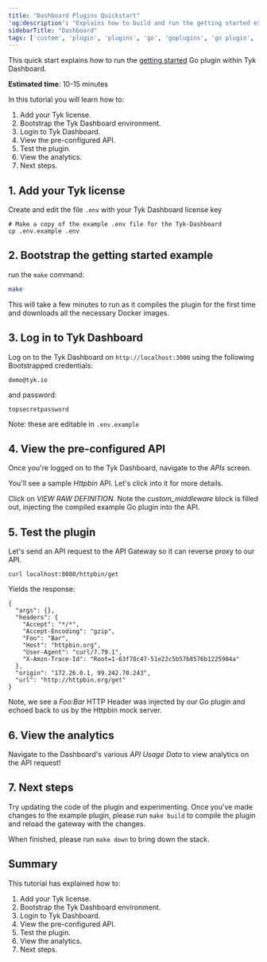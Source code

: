 ```yaml
---
title: "Dashboard Plugins Quickstart"
'og:description': "Explains how to build and run the getting started example within Tyk Dashboard"
sidebarTitle: "Dashboard"
tags: ['custom', 'plugin', 'plugins', 'go', 'goplugins', 'go plugin', 'tyk go plugin', 'golang plugin']
---
```


This quick start explains how to run the [getting started](https://github.com/TykTechnologies/custom-go-plugin) Go plugin within Tyk Dashboard.

**Estimated time**: 10-15 minutes

In this tutorial you will learn how to:

1. Add your Tyk license.
2. Bootstrap the Tyk Dashboard environment.
3. Login to Tyk Dashboard.
4. View the pre-configured API.
5. Test the plugin.
6. View the analytics.
7. Next steps.

## 1. Add your Tyk license

Create and edit the file `.env` with your Tyk Dashboard license key

```console
# Make a copy of the example .env file for the Tyk-Dashboard 
cp .env.example .env
```

## 2. Bootstrap the getting started example

run the `make` command:

```bash
make
```

This will take a few minutes to run as it compiles the plugin for the first time and downloads all the necessary Docker images.

## 3. Log in to Tyk Dashboard

Log on to the Tyk Dashboard on `http://localhost:3000` using the following Bootstrapped credentials:
```
demo@tyk.io
```
and password:
```
topsecretpassword
```

Note: these are editable in `.env.example`

## 4. View the pre-configured API

Once you're logged on to the Tyk Dashboard, navigate to the *APIs* screen.

You'll see a sample *Httpbin* API.  Let's click into it for more details.

Click on *VIEW RAW DEFINITION*.  Note the *custom_middleware* block is filled out, injecting the compiled example Go plugin into the API.

## 5. Test the plugin

Let's send an API request to the API Gateway so it can reverse proxy to our API.

```terminal
curl localhost:8080/httpbin/get
```

Yields the response:
```
{
  "args": {},
  "headers": {
    "Accept": "*/*",
    "Accept-Encoding": "gzip",
    "Foo": "Bar",
    "Host": "httpbin.org",
    "User-Agent": "curl/7.79.1",
    "X-Amzn-Trace-Id": "Root=1-63f78c47-51e22c5b57b8576b1225984a"
  },
  "origin": "172.26.0.1, 99.242.70.243",
  "url": "http://httpbin.org/get"
}
```

Note, we see a *Foo:Bar* HTTP Header was injected by our Go plugin and echoed back to us by the Httpbin mock server.

## 6. View the analytics

Navigate to the Dashboard's various *API Usage Data* to view analytics on the API request!

## 7. Next steps

Try updating the code of the plugin and experimenting. Once you've made changes to the example plugin, please run `make build` to compile the plugin and reload the gateway with the changes.

When finished, please run `make down` to bring down the stack.

## Summary

This tutorial has explained how to:
1. Add your Tyk license.
2. Bootstrap the Tyk Dashboard environment.
3. Login to Tyk Dashboard.
4. View the pre-configured API.
5. Test the plugin.
6. View the analytics.
7. Next steps.

